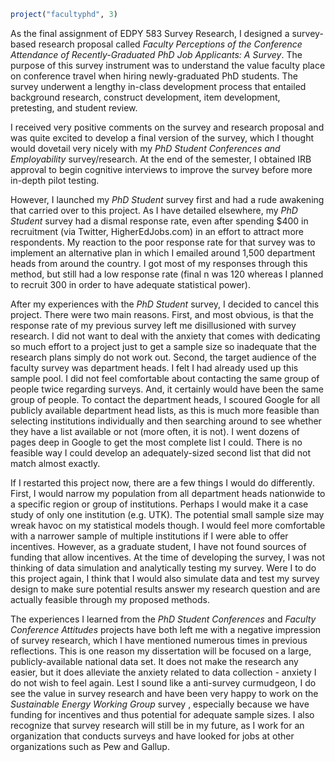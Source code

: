 
```r
project("facultyphd", 3)
```

As the final assignment of EDPY 583 Survey Research, I designed a survey-based research proposal called *Faculty Perceptions of the Conference Attendance of Recently-Graduated PhD Job Applicants: A Survey*. The purpose of this survey instrument was to understand the value faculty place on conference travel when hiring newly-graduated PhD students. The survey underwent a lengthy in-class development process that entailed background research, construct development, item development, pretesting, and student review.

I received very positive comments on the survey and research proposal and was quite excited to develop a final version of the survey, which I thought would dovetail very nicely with my *PhD Student Conferences and Employability* survey/research. At the end of the semester, I obtained IRB approval to begin cognitive interviews to improve the survey before more in-depth pilot testing.

However, I launched my *PhD Student* survey first and had a rude awakening that carried over to this project. As I have detailed elsewhere, my *PhD Student* survey had a dismal response rate, even after spending $400 in recruitment (via Twitter, HigherEdJobs.com) in an effort to attract more respondents. My reaction to the poor response rate for that survey was to implement an alternative plan in which I emailed around 1,500 department heads from around the country. I got most of my responses through this method, but still had a low response rate (final n was 120 whereas I planned to recruit 300 in order to have adequate statistical power). 

After my experiences with the *PhD Student* survey, I decided to cancel this project. There were two main reasons. First, and most obvious, is that the response rate of my previous survey left me disillusioned with survey research. I did not want to deal with the anxiety that comes with dedicating so much effort to a project just to get a sample size so inadequate that the research plans simply do not work out. Second, the target audience of the faculty survey was department heads. I felt I had already used up this sample pool. I did not feel comfortable about contacting the same group of people twice regarding surveys. And, it certainly would have been the same group of people. To contact the department heads, I scoured Google for all publicly available department head lists, as this is much more feasible than selecting institutions individually and then searching around to see whether they have a list available or not (more often, it is not). I went dozens of pages deep in Google to get the most complete list I could. There is no feasible way I could develop an adequately-sized second list that did not match almost exactly. 

If I restarted this project now, there are a few things I would do differently. First, I would narrow my population from all department heads nationwide to a specific region or group of institutions. Perhaps I would make it a case study of only one institution (e.g. UTK). The potential small sample size may wreak havoc on my statistical models though. I would feel more comfortable with a narrower sample of multiple institutions if I were able to offer incentives. However, as a graduate student, I have not found sources of funding that allow incentives. At the time of developing the survey, I was not thinking of data simulation and analytically testing my survey. Were I to do this project again, I think that I would also simulate data and test my survey design to make sure potential results answer my research question and are actually feasible through my proposed methods. 

The experiences I learned from the *PhD Student Conferences* and *Faculty Conference Attitudes* projects have both left me with a negative impression of survey research, which I have mentioned numerous times in previous reflections. This is one reason my dissertation will be focused on a large, publicly-available national data set. It does not make the research any easier, but it does alleviate the anxiety related to data collection - anxiety I do not wish to feel again. Lest I sound like a anti-survey curmudgeon, I do see the value in survey research and have been very happy to work on the *Sustainable Energy Working Group* survey , especially because we have funding for incentives and thus potential for adequate sample sizes. I also recognize that survey research will still be in my future, as I work for an organization that conducts surveys and have looked for jobs at other organizations such as Pew and Gallup.
